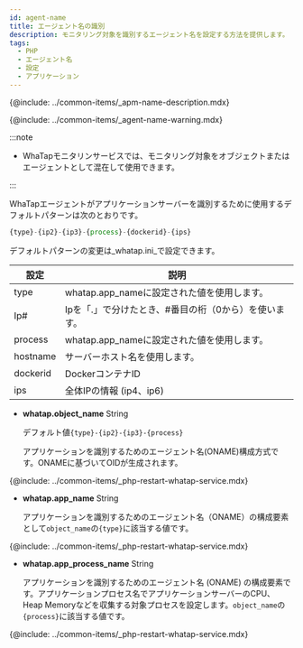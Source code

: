 ```yaml
---
id: agent-name
title: エージェント名の識別
description: モニタリング対象を識別するエージェント名を設定する方法を提供します。
tags:
  - PHP
  - エージェント名
  - 設定
  - アプリケーション
---
```


{@include: ../common-items/_apm-name-description.mdx}

{@include: ../common-items/_agent-name-warning.mdx}

:::note

-   WhaTapモニタリンサービスでは、モニタリング対象をオブジェクトまたはエージェントとして混在して使用できます。

:::

WhaTapエージェントがアプリケーションサーバーを識別するために使用するデフォルトパターンは次のとおりです。

```javascript title='object_name - default pattern'
{type}-{ip2}-{ip3}-{process}-{dockerid}-{ips}
```

デフォルトパターンの変更は_whatap.ini_で設定できます。

| 設定       | 説明                            |
| -------- | ----------------------------- |
| type     | whatap.app_nameに設定された値を使用します。 |
| Ip#      | Ipを「.」で分けたとき、#番目の桁（0から）を使います。 |
| process  | whatap.app_nameに設定された値を使用します。 |
| hostname | サーバーホスト名を使用します。               |
| dockerid | DockerコンテナID                  |
| ips      | 全体IPの情報 (ip4、ip6)             |

-   **whatap.object_name** <span class='type'>String</span>

    デフォルト値`{type}-{ip2}-{ip3}-{process}`

    アプリケーションを識別するためのエージェント名(ONAME)構成方式です。ONAMEに基づいてOIDが生成されます。  

{@include: ../common-items/_php-restart-whatap-service.mdx}

-   **whatap.app_name** <span class='type'>String</span>

    アプリケーションを識別するためのエージェント名（ONAME）の構成要素として`object_name`の`{type}`に該当する値です。  

{@include: ../common-items/_php-restart-whatap-service.mdx}

-   **whatap.app_process_name** <span class='type'>String</span>

    アプリケーションを識別するためのエージェント名 (ONAME) の構成要素です。アプリケーションプロセス名でアプリケーションサーバーのCPU、Heap Memoryなどを収集する対象プロセスを設定します。`object_name`の`{process}`に該当する値です。  

{@include: ../common-items/_php-restart-whatap-service.mdx}
